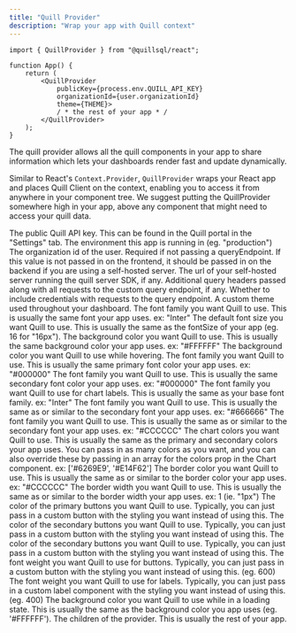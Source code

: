 ```yaml
---
title: "Quill Provider"
description: "Wrap your app with Quill context"
---
```


```tsx App.tsx
import { QuillProvider } from "@quillsql/react";

function App() {
	return (
		<QuillProvider
			publicKey={process.env.QUILL_API_KEY}
			organizationId={user.organizationId}
			theme={THEME}>
			/ * the rest of your app * /
		</QuillProvider>
	);
}
```

The quill provider allows all the quill components in your app to share
information which lets your dashboards render fast and update dynamically.

Similar to React's `Context.Provider`, `QuillProvider` wraps your React app
and places Quill Client on the context, enabling you to access it from
anywhere in your component tree. We suggest putting the QuillProvider
somewhere high in your app, above any component that might need to access
your quill data.

<Card title="QuillProvider Props">
<ParamField path='publicKey' type='string' required>
	The public Quill API key. This can be found in the Quill portal in the
	"Settings" tab.
</ParamField>
<ParamField path='environment' type='string'>
	The environment this app is running in (eg. "production")
</ParamField>
<ParamField path='organizationId' type='string'>
	The organization id of the user. Required if not passing a queryEndpoint. If
	this value is not passed in on the frontend, it should be passed in on the
	backend if you are using a self-hosted server.
</ParamField>
<ParamField path='queryEndpoint' type='string'>
	The url of your self-hosted server running the quill server SDK, if any.
</ParamField>
<ParamField path='queryHeaders' type='object'>
	Additional query headers passed along with all requests to the custom query
	endpoint, if any.
</ParamField>
<ParamField path='withCredentials' type='boolean'>
	Whether to include credentials with requests to the query endpoint.
</ParamField>
<ParamField path='theme' type='QuillTheme'>
	A custom theme used throughout your dashboard.
	<Expandable defaultOpen={false} title='properties'>
		<ResponseField name='fontFamily' type='string'>
			The font family you want Quill to use. This is usually the same font your
			app uses. ex: "Inter"
		</ResponseField>
		<ResponseField name='fontSize' type='number'>
			The default font size you want Quill to use. This is usually the same as
			the fontSize of your app (eg. 16 for "16px").
		</ResponseField>
		<ResponseField name='backgroundColor' type='string'>
			The background color you want Quill to use. This is usually the same
			background color your app uses. ex: "#FFFFFF"
		</ResponseField>
		<ResponseField name='hoverBackgroundColor' type='string'>
			The background color you want Quill to use while hovering.
		</ResponseField>
		<ResponseField name='primaryTextColor' type='string'>
			The font family you want Quill to use. This is usually the same primary
			font color your app uses. ex: "#000000"
		</ResponseField>
		<ResponseField name='secondaryTextColor' type='string'>
			The font family you want Quill to use. This is usually the same secondary
			font color your app uses. ex: "#000000"
		</ResponseField>
		<ResponseField name='chartLabelFontFamily' type='string'>
			The font family you want Quill to use for chart labels. This is usually
			the same as your base font family. ex: "Inter"
		</ResponseField>
		<ResponseField name='chartLabelColor' type='string'>
			The font family you want Quill to use. This is usually the same as or
			similar to the secondary font your app uses. ex: "#666666"
		</ResponseField>
		<ResponseField name='chartTickColor' type='string'>
			The font family you want Quill to use. This is usually the same as or
			similar to the secondary font your app uses. ex: "#CCCCCC"
		</ResponseField>
		<ResponseField name='chartColors' type='string[]'>
			The chart colors you want Quill to use. This is usually the same as the
			primary and secondary colors your app uses. You can pass in as many
			colors as you want, and you can also override these by passing in an
			array for the colors prop in the Chart component. ex: ['#6269E9',
			'#E14F62']
		</ResponseField>
		<ResponseField name='borderColor' type='string'>
			The border color you want Quill to use. This is usually the same as or
			similar to the border color your app uses. ex: "#CCCCCC"
		</ResponseField>
		<ResponseField name='borderWidth' type='number'>
			The border width you want Quill to use. This is usually the same as or
			similar to the border width your app uses. ex: 1 (ie. "1px")
		</ResponseField>
		<ResponseField name='primaryButtonColor' type='string'>
			The color of the primary buttons you want Quill to use. Typically, you
			can just pass in a custom button with the styling you want instead of
			using this.
		</ResponseField>
		<ResponseField name='secondaryButtonColor' type='string'>
			The color of the secondary buttons you want Quill to use. Typically, you
			can just pass in a custom button with the styling you want instead of
			using this.
		</ResponseField>
		<ResponseField name='secondaryButtonColor' type='number'>
			The color of the secondary buttons you want Quill to use. Typically, you
			can just pass in a custom button with the styling you want instead of
			using this.
		</ResponseField>
		<ResponseField name='buttonFontWeight' type='number'>
			The font weight you want Quill to use for buttons. Typically, you can
			just pass in a custom button with the styling you want instead of using
			this. (eg. 600)
		</ResponseField>
		<ResponseField name='labelFontWeight' type='number'>
			The font weight you want Quill to use for labels. Typically, you can just
			pass in a custom label component with the styling you want instead of
			using this. (eg. 400)
		</ResponseField>
		<ResponseField name='loadingStateBackgroundColor' type='string'>
			The background color you want Quill to use while in a loading state. This
			is usually the same as the background color you app uses (eg. '#FFFFFF').
		</ResponseField>
	</Expandable>
</ParamField>
<ParamField path='children' type='ReactNode'>
	The children of the provider. This is usually the rest of your app.
</ParamField>
</Card>
